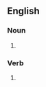 ==English==

===Noun===
{{head|en|noun form}}

# {{plural of|en|coffee}}

===Verb===
{{head|en|verb form}}

# {{en-third-person singular of|coffee}}